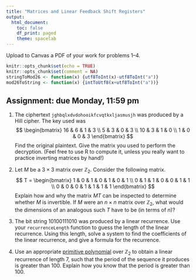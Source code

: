 ```yaml
---
title: "Matrices and Linear Feedback Shift Registers"
output:
  html_document:
    toc: false
    df_print: paged
    theme: spacelab
---
```


Upload to Canvas a PDF of your work for problems 1--4.  


```r
knitr::opts_chunk$set(echo = TRUE)
knitr::opts_chunk$set(comment = NA)
stringToMod26 <- function(x) {utf8ToInt(x)-utf8ToInt("a")}
mod26ToString <- function(x) {intToUtf8(x+utf8ToInt("a"))}
```

## Assignment: due Monday, 11:59 pm

1. The ciphertext `jghbqlxdvdohooikfcvqtkxljasmusjh` was produced by a Hill cipher. The key used was
$$
\begin{bmatrix}
16 & 6 & 1 & 3 \\
5 & 3 & 0 & 3 \\
10 & 3 & 1 & 0 \\
1 & 0 & 0 & 3
\end{bmatrix}
$$ 
Find the original plaintext. Give the matrix you used to perform the decryption. (Feel free to use R to compute it, unless you really want to practice inverting matrices by hand!) 


2.  Let $M$ be a $3\times 3$ matrix over $\mathbb{Z}_2$. Consider the following matrix.
$$
T = \begin{bmatrix}
1 & 0 & 1 & 0 & 1 & 0 & 1 \\
0 & 1 & 1 & 0 & 0 & 1 & 1 \\
0 & 0 & 0 & 1 & 1 & 1 & 1 
\end{bmatrix}
$$
Explain how and why the matrix $MT$ can be inspected to determine whether $M$ is invertible. If $M$ were an $n\times n$ matrix over $\mathbb{Z}_2$, what would the dimensions of an analogous such $T$ have to be (in terms of $n$)?

3.  The bit string $1 0 1 0 0 1 1 1 0 1 0$ was produced by a linear recurrence.  Use your `recurrenceLength` function to guess the length of the linear recurrence. Using this length, solve a system to find the coefficients of the linear recurrence, and give a formula for the recurrence.

4. Use an appropriate [primitive polynomial](http://www.partow.net/programming/polynomials/primitive_polynomials_GF2.txt) over $\mathbb{Z}_2$ to obtain a linear recurrence of length 7, such that the period of the sequence it produces is greater than 100. Explain how you know that the period is greater than 100.

